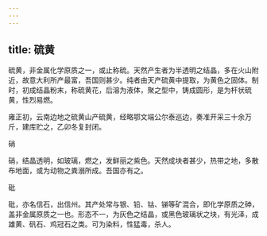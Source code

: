 ```yaml
---
---
---
```

title: 硫黄
---



硫黄，非金属化学原质之一，或止称硫。天然产生者为半透明之结晶，多在火山附近，故意大利所产最富，吾国则甚少。纯者由天产硫黄中提取，为黄色之固体。制时，初成结晶粉末，称硫黄花，后溶为液体，聚之型中，铸成圆形，是为杆状硫黄，性烈易燃。

雍正初，云南边地之硫黄山产硫黄，经略鄂文端公尔泰巡边，奏准开采三十余万斤，建库贮之，乙卯冬复封闭。

硝

硝，结晶透明，如玻璃，燃之，发鲜丽之紫色。天然成块者甚少，热带之地，多散布地面，或为动物之粪溺所成。吾国亦有之。

砒

砒，亦名信石，出信州。其产处常与银、铅、钴、锑等矿混合，即化学原质之砷，盖非金属原质之一也。形态不一，为灰色之结晶，或黑色玻璃状之块，有光泽，成雄黄、矾石、鸡冠石之类。可为染料，性猛毒，杀人。